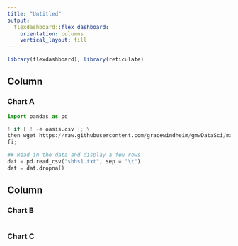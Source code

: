 ```yaml
---
title: "Untitled"
output: 
  flexdashboard::flex_dashboard:
    orientation: columns
    vertical_layout: fill
---
```


```r
library(flexdashboard); library(reticulate)
```

Column {data-width=650}
-----------------------------------------------------------------------

### Chart A

```python
import pandas as pd

! if [ ! -e oasis.csv ]; \
then wget https://raw.githubusercontent.com/gracewindheim/gmwDataSci/master/shhs1.txt; \
fi;

## Read in the data and display a few rows
dat = pd.read_csv("shhs1.txt", sep = "\t")
dat = dat.dropna()
```

Column {data-width=350}
-----------------------------------------------------------------------

### Chart B

```r

```

### Chart C

```r

```

